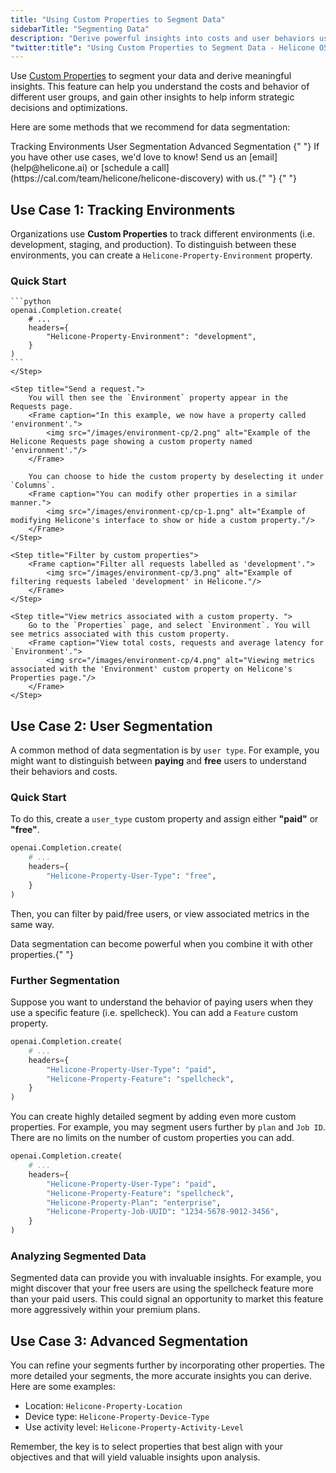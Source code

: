 ```yaml
---
title: "Using Custom Properties to Segment Data"
sidebarTitle: "Segmenting Data"
description: "Derive powerful insights into costs and user behaviors using custom properties in Helicone. Learn to track environments, user types, and more."
"twitter:title": "Using Custom Properties to Segment Data - Helicone OSS LLM Observability"
---
```



Use [Custom Properties](features/advanced-usage/custom-properties) to segment your data and derive meaningful insights. This feature can help you understand the costs and behavior of different user groups, and gain other insights to help inform strategic decisions and optimizations.

Here are some methods that we recommend for data segmentation:

<CardGroup cols={3}>
  <Card
    title="Use Case 1"
    href="/use-cases/segmentation#use-case-1-tracking-environments"
  >
    Tracking Environments
  </Card>
  <Card
    title="Use Case 2"
    href="/use-cases/segmentation#use-case-2-user-segmentation"
  >
    User Segmentation
  </Card>
  <Card
    title="Use Case 3"
    href="/use-cases/segmentation#use-case-3-advanced-segmentation"
  >
    Advanced Segmentation
  </Card>
</CardGroup>

<Note>
  {" "}
  If you have other use cases, we'd love to know! Send us an [email](help@helicone.ai)
  or [schedule a call](https://cal.com/team/helicone/helicone-discovery) with us.{" "}
</Note>{" "}

## Use Case 1: Tracking Environments

Organizations use **Custom Properties** to track different environments (i.e. development, staging, and production). To distinguish between these environments, you can create a `Helicone-Property-Environment` property.

### Quick Start

<Steps>
    <Step title="Add the 'Environment' property and assign a value.">

    ```python
    openai.Completion.create(
        # ...
        headers={
            "Helicone-Property-Environment": "development",
        }
    )
    ```
    </Step>

    <Step title="Send a request.">
        You will then see the `Environment` property appear in the Requests page.
        <Frame caption="In this example, we now have a property called 'environment'.">
            <img src="/images/environment-cp/2.png" alt="Example of the Helicone Requests page showing a custom property named 'environment'."/>
        </Frame>

        You can choose to hide the custom property by deselecting it under `Columns`.
        <Frame caption="You can modify other properties in a similar manner.">
            <img src="/images/environment-cp/cp-1.png" alt="Example of modifying Helicone's interface to show or hide a custom property."/>
        </Frame>
    </Step>

    <Step title="Filter by custom properties">
        <Frame caption="Filter all requests labelled as 'development'.">
            <img src="/images/environment-cp/3.png" alt="Example of filtering requests labeled 'development' in Helicone."/>
        </Frame>
    </Step>

    <Step title="View metrics associated with a custom property. ">
        Go to the `Properties` page, and select `Environment`. You will see metrics associated with this custom property.
        <Frame caption="View total costs, requests and average latency for `Environment'.">
            <img src="/images/environment-cp/4.png" alt="Viewing metrics associated with the 'Environment' custom property on Helicone's Properties page."/>
        </Frame>
    </Step>

</Steps>

## Use Case 2: User Segmentation

A common method of data segmentation is by `user type`. For example, you might want to distinguish between **paying** and **free** users to understand their behaviors and costs.

### Quick Start

To do this, create a `user_type` custom property and assign either **"paid"** or **"free"**.

```python
openai.Completion.create(
    # ...
    headers={
        "Helicone-Property-User-Type": "free",
    }
)
```

Then, you can filter by paid/free users, or view associated metrics in the same way.

<Tip>
  Data segmentation can become powerful when you combine it with other
  properties.{" "}
</Tip>

### Further Segmentation

Suppose you want to understand the behavior of paying users when they use a specific feature (i.e. spellcheck). You can add a `Feature` custom property.

```python
openai.Completion.create(
    # ...
    headers={
        "Helicone-Property-User-Type": "paid",
        "Helicone-Property-Feature": "spellcheck",
    }
)
```

You can create highly detailed segment by adding even more custom properties. For example, you may segment users further by `plan` and `Job ID`. There are no limits on the number of custom properties you can add.

```python
openai.Completion.create(
    # ...
    headers={
        "Helicone-Property-User-Type": "paid",
        "Helicone-Property-Feature": "spellcheck",
        "Helicone-Property-Plan": "enterprise",
        "Helicone-Property-Job-UUID": "1234-5678-9012-3456",
    }
)
```

### Analyzing Segmented Data

Segmented data can provide you with invaluable insights. For example, you might discover that your free users are using the spellcheck feature more than your paid users. This could signal an opportunity to market this feature more aggressively within your premium plans.

## Use Case 3: Advanced Segmentation

You can refine your segments further by incorporating other properties. The more detailed your segments, the more accurate insights you can derive. Here are some examples:

- Location: `Helicone-Property-Location`
- Device type: `Helicone-Property-Device-Type`
- Use activity level: `Helicone-Property-Activity-Level`

Remember, the key is to select properties that best align with your objectives and that will yield valuable insights upon analysis.

<QuestionsSection />
